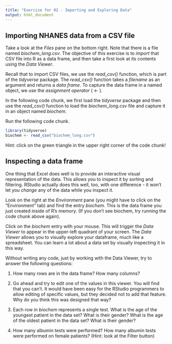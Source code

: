 ```yaml
---
title: "Exercise for 02 - Importing and Exploring Data"
output: html_document
---
```


## Importing NHANES data from a CSV file

Take a look at the *Files* pane on the bottom right. Note that there is a file named *biochem_long.csv*. The objective of this exercise is to *import* that CSV file into R as a data frame, and then take a first look at its contents using the *Data Viewer*.

Recall that to import CSV files, we use the *read_csv()* function, which is part of the *tidyverse* package. The *read_csv()* function takes a *filename* as an argument and returns a *data frame*. To capture the data frame in a named object, we use the *assignment operator* ( <- ).

In the following code chunk, we first load the *tidyverse* package and then use the *read_csv()* function to load the *biochem_long.csv* file and capture it in an object named *biochem*. 

Run the following code chunk.


```r
library(tidyverse)
biochem <- read_csv("biochem_long.csv") 
```

Hint: click on the green triangle in the upper right corner of the code chunk!


## Inspecting a data frame

One thing that Excel does well is to provide an interactive visual representation of the data. This allows you to inspect it by sorting and filtering. RStudio actually does this well, too, with one difference - it won't let you *change* any of the data while you inspect it.

Look on the right at the *Environment* pane (you might have to click on the "Environment" tab) and find the entry *biochem*. This is the data frame you just created inside of R's memory. (If you don't see biochem, try running the code chunk above again).

Click on the *biochem* entry with your mouse. This will trigger the *Data Viewer* to appear in the upper-left quadrant of your screen. The *Data Viewer* allows you to visually explore your dataframe, much like a spreadsheet. You can learn a lot about a data set by visually inspecting it in this way.

Without writing any code, just by working with the Data Viewer, try to answer the following questions:

  1. How many rows are in the data frame? How many columns?
  
  2. Go ahead and try to edit one of the values in this viewer. You will find that you can't. It would have been easy for the RStudio programmers to allow editing of specific values, but they decided not to add that feature. Why do you think this was designed that way?

  3. Each row in *biochem* represents a single test. What is the age of the youngest patient in the data set? What is their gender? What is the age of the oldest patient in the data set? What is their gender?

  4. How many albumin tests were performed? How many albumin tests were performed on female patients? (Hint: look at the Filter button)
  
